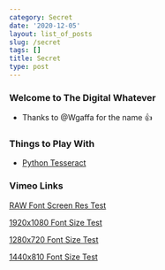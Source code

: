 ```yaml
---
category: Secret
date: '2020-12-05'
layout: list_of_posts
slug: /secret
tags: []
title: Secret
type: post
---
```



### Welcome to The Digital Whatever

- Thanks to @Wgaffa for the name 👍


### Things to Play With

- [Python Tesseract](https://github.com/madmaze/pytesseract)


### Vimeo Links

[RAW Font Screen Res Test](https://vimeo.com/496141006)

[1920x1080 Font Size Test](https://vimeo.com/495935296)

[1280x720 Font Size Test](https://vimeo.com/495935356)

[1440x810 Font Size Test](https://vimeo.com/495935412)